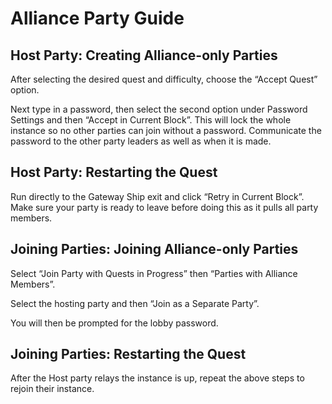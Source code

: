 # Alliance Party Guide

## Host Party: Creating Alliance-only Parties

After selecting the desired quest and difficulty, choose the “Accept Quest” option.

Next type in a password, then select the second option under Password Settings and then “Accept in Current Block”. This will lock the whole instance so no other parties can join without a password. Communicate the password to the other party leaders as well as when it is made.


## Host Party: Restarting the Quest

Run directly to the Gateway Ship exit and click “Retry in Current Block”. Make sure your party is ready to leave before doing this as it pulls all party members.


## Joining Parties: Joining Alliance-only Parties

Select “Join Party with Quests in Progress” then “Parties with Alliance Members”.

Select the hosting party and then “Join as a Separate Party”.

You will then be prompted for the lobby password.


## Joining Parties: Restarting the Quest

After the Host party relays the instance is up, repeat the above steps to rejoin their instance.
